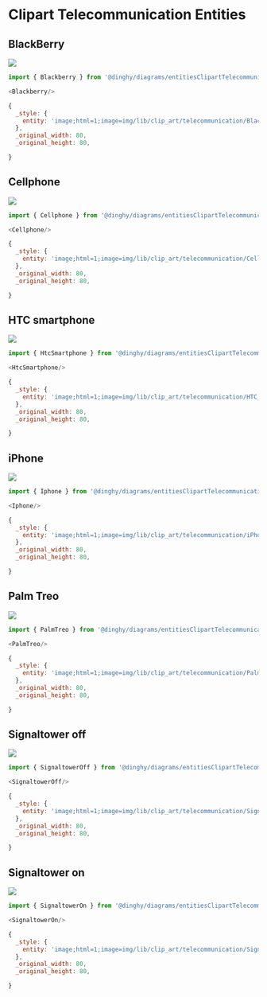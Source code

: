 
# Clipart Telecommunication Entities


## BlackBerry

<Tabs>
  <TabItem value="Preview">

![](./blackberry.png#drawio)

  </TabItem>
  <TabItem value="Usage">
    
```js
import { Blackberry } from '@dinghy/diagrams/entitiesClipartTelecommunication'

<Blackberry/>
```

  </TabItem>
  <TabItem value="Definition">
    
```js
{
  _style: {
    entity: 'image;html=1;image=img/lib/clip_art/telecommunication/BlackBerry_128x128.pngstrokeColor=none;',
  },
  _original_width: 80,
  _original_height: 80,

}
```

  </TabItem>
</Tabs>


## Cellphone

<Tabs>
  <TabItem value="Preview">

![](./cellphone.png#drawio)

  </TabItem>
  <TabItem value="Usage">
    
```js
import { Cellphone } from '@dinghy/diagrams/entitiesClipartTelecommunication'

<Cellphone/>
```

  </TabItem>
  <TabItem value="Definition">
    
```js
{
  _style: {
    entity: 'image;html=1;image=img/lib/clip_art/telecommunication/Cellphone_128x128.pngstrokeColor=none;',
  },
  _original_width: 80,
  _original_height: 80,

}
```

  </TabItem>
</Tabs>


## HTC smartphone

<Tabs>
  <TabItem value="Preview">

![](./htc-smartphone.png#drawio)

  </TabItem>
  <TabItem value="Usage">
    
```js
import { HtcSmartphone } from '@dinghy/diagrams/entitiesClipartTelecommunication'

<HtcSmartphone/>
```

  </TabItem>
  <TabItem value="Definition">
    
```js
{
  _style: {
    entity: 'image;html=1;image=img/lib/clip_art/telecommunication/HTC_smartphone_128x128.pngstrokeColor=none;',
  },
  _original_width: 80,
  _original_height: 80,

}
```

  </TabItem>
</Tabs>


## iPhone

<Tabs>
  <TabItem value="Preview">

![](./iphone.png#drawio)

  </TabItem>
  <TabItem value="Usage">
    
```js
import { Iphone } from '@dinghy/diagrams/entitiesClipartTelecommunication'

<Iphone/>
```

  </TabItem>
  <TabItem value="Definition">
    
```js
{
  _style: {
    entity: 'image;html=1;image=img/lib/clip_art/telecommunication/iPhone_128x128.pngstrokeColor=none;',
  },
  _original_width: 80,
  _original_height: 80,

}
```

  </TabItem>
</Tabs>


## Palm Treo

<Tabs>
  <TabItem value="Preview">

![](./palm-treo.png#drawio)

  </TabItem>
  <TabItem value="Usage">
    
```js
import { PalmTreo } from '@dinghy/diagrams/entitiesClipartTelecommunication'

<PalmTreo/>
```

  </TabItem>
  <TabItem value="Definition">
    
```js
{
  _style: {
    entity: 'image;html=1;image=img/lib/clip_art/telecommunication/Palm_Treo_128x128.pngstrokeColor=none;',
  },
  _original_width: 80,
  _original_height: 80,

}
```

  </TabItem>
</Tabs>


## Signaltower off

<Tabs>
  <TabItem value="Preview">

![](./signaltower-off.png#drawio)

  </TabItem>
  <TabItem value="Usage">
    
```js
import { SignaltowerOff } from '@dinghy/diagrams/entitiesClipartTelecommunication'

<SignaltowerOff/>
```

  </TabItem>
  <TabItem value="Definition">
    
```js
{
  _style: {
    entity: 'image;html=1;image=img/lib/clip_art/telecommunication/Signal_tower_off_128x128.pngstrokeColor=none;',
  },
  _original_width: 80,
  _original_height: 80,

}
```

  </TabItem>
</Tabs>


## Signaltower on

<Tabs>
  <TabItem value="Preview">

![](./signaltower-on.png#drawio)

  </TabItem>
  <TabItem value="Usage">
    
```js
import { SignaltowerOn } from '@dinghy/diagrams/entitiesClipartTelecommunication'

<SignaltowerOn/>
```

  </TabItem>
  <TabItem value="Definition">
    
```js
{
  _style: {
    entity: 'image;html=1;image=img/lib/clip_art/telecommunication/Signal_tower_on_128x128.pngstrokeColor=none;',
  },
  _original_width: 80,
  _original_height: 80,

}
```

  </TabItem>
</Tabs>

